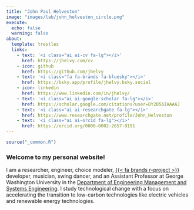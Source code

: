 ```yaml
---
title: "John Paul Helveston"
image: "images/lab/john_helveston_circle.png"
execute: 
  echo: false
  warning: false
about:
  template: trestles
  links:
    - text: '<i class="ai ai-cv fa-lg"></i>'
      href: https://jhelvy.com/cv
    - icon: github
      href: https://github.com/jhelvy
    - text: '<i class="fa fa-brands fa-bluesky"></i>'
      href: https://bsky.app/profile/jhelvy.bsky.social
    - icon: linkedin
      href: https://www.linkedin.com/in/jhelvy/
    - text: '<i class="ai ai-google-scholar fa-lg"></i>'
      href: https://scholar.google.com/citations?user=DY2D56IAAAAJ
    - text: '<i class="ai ai-researchgate fa-lg"></i>'
      href: https://www.researchgate.net/profile/John_Helveston
    - text: '<i class="ai ai-orcid fa-lg"></i>'
      href: https://orcid.org/0000-0002-2657-9191
---
```


```r
source("_common.R")
```

### Welcome to my personal website!

I am a researcher, engineer, choice modeler, [{{< fa brands r-project >}}](https://www.r-project.org/about.html) developer, musician, swing dancer, and an Assistant Professor at George Washington University in the [Department of Engineering Management and Systems Engineering](http://emse.seas.gwu.edu/). I study technological change with a focus on accelerating the transition to low-carbon technologies like electric vehicles and renewable energy technologies.

